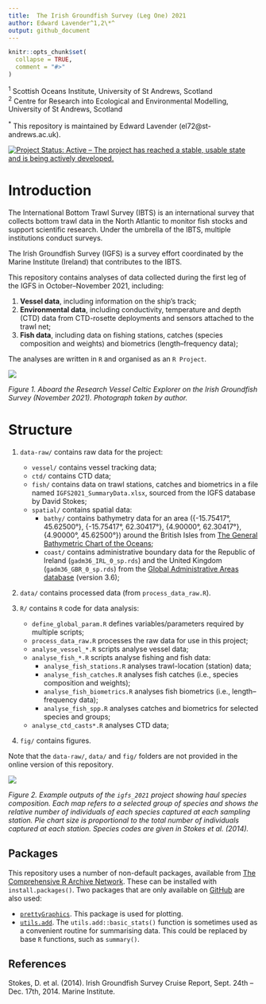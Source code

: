 ```yaml
---
title:  The Irish Groundfish Survey (Leg One) 2021
author: Edward Lavender^1,2\*^
output: github_document
---
```


<!-- README.md is generated from README.Rmd. Please edit that file -->

```r
knitr::opts_chunk$set(
  collapse = TRUE,
  comment = "#>"
)
```

^1^ Scottish Oceans Institute, University of St Andrews, Scotland  
^2^ Centre for Research into Ecological and Environmental Modelling, University of St Andrews, Scotland

^\*^ This repository is maintained by Edward Lavender (el72@st-andrews.ac.uk).

[![Project Status: Active – The project has reached a stable, usable
state and is being actively
developed.](https://www.repostatus.org/badges/latest/active.svg)](https://www.repostatus.org/#active)

# Introduction

The International Bottom Trawl Survey (IBTS) is an international survey that collects bottom trawl data in the North Atlantic to monitor fish stocks and support scientific research. Under the umbrella of the IBTS, multiple institutions conduct surveys. 

The Irish Groundfish Survey (IGFS) is a survey effort coordinated by the Marine Institute (Ireland) that contributes to the IBTS. 

This repository contains analyses of data collected during the first leg of the IGFS in October--November 2021, including: 

1. **Vessel data**, including information on the ship's track;
2. **Environmental data**, including conductivity, temperature and depth (CTD) data from CTD-rosette deployments and sensors attached to the trawl net;
3. **Fish data**, including data on fishing stations, catches (species composition and weights) and biometrics (length--frequency data);

The analyses are written in `R` and organised as an `R Project`. 

<img src="README_img.png"/>

_Figure 1. Aboard the Research Vessel Celtic Explorer on the Irish Groundfish Survey (November 2021). Photograph taken by author._

# Structure 

1. `data-raw/` contains raw data for the project: 
    * `vessel/` contains vessel tracking data;
    * `ctd/` contains CTD data; 
    * `fish/` contains data on trawl stations, catches and biometrics in a file named `IGFS2021_SummaryData.xlsx`, sourced from the IGFS database by David Stokes;
    * `spatial/` contains spatial data:
        * `bathy/` contains bathymetry data for an area ({-15.75417°, 45.62500°}, {-15.75417°, 62.30417°}, {4.90000°, 62.30417°}, {4.90000°, 45.62500°}) around the British Isles from [The General Bathymetric Chart of the Oceans](https://www.gebco.net);
        * `coast/` contains administrative boundary data for the Republic of Ireland (`gadm36_IRL_0_sp.rds`) and the United Kingdom (`gadm36_GBR_0_sp.rds`) from the [Global Administrative Areas database](https://www.gadm.org/) (version 3.6);

2. `data/` contains processed data (from `process_data_raw.R`).

3. `R/` contains `R` code for data analysis:
    * `define_global_param.R` defines variables/parameters required by multiple scripts;
    * `process_data_raw.R` processes the raw data for use in this project;
    * `analyse_vessel_*.R` scripts analyse vessel data;
    * `analyse_fish_*.R` scripts analyse fishing and fish data:
        * `analyse_fish_stations.R` analyses trawl-location (station) data;
        * `analyse_fish_catches.R` analyses fish catches (i.e., species composition and weights);
        * `analyse_fish_biometrics.R` analyses fish biometrics (i.e., length--frequency data);
        * `analyse_fish_spp.R` analyses catches and biometrics for selected species and groups;
    * `analyse_ctd_casts*.R` analyses CTD data;

4. `fig/` contains figures.

Note that the `data-raw/`, `data/` and `fig/` folders are not provided in the online version of this repository. 

<img src="README_img_2.png"/>

_Figure 2. Example outputs of the `igfs_2021` project showing haul species composition. Each map refers to a selected group of species and shows the relative number of individuals of each species captured at each sampling station. Pie chart size is proportional to the total number of individuals captured at each station. Species codes are given in Stokes et al. (2014)._

## Packages

This repository uses a number of non-default packages, available from [The Comprehensive R Archive Network](https://cran.r-project.org). These can be installed with `install.packages()`. Two packages that are only available on [GitHub](https://github.com/) are also used:

* [`prettyGraphics`](https://github.com/edwardlavender/prettyGraphics). This package is used for plotting. 
* [`utils.add`](https://github.com/edwardlavender/utils.add). The `utils.add::basic_stats()` function is sometimes used as a convenient routine for summarising data. This could be replaced by base `R` functions, such as `summary()`. 

## References

Stokes, D. et al. (2014). Irish Groundfish Survey Cruise Report, Sept. 24th – Dec. 17th, 2014. Marine Institute.
